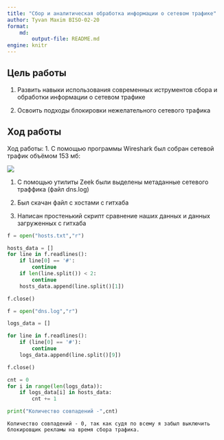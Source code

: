 ---
title: "Сбор и аналитическая обработка информации о сетевом трафике"
author: Tyvan Maxim BISO-02-20
format:
    md:
        output-file: README.md
engine: knitr
---

## Цель работы

1.  Развить навыки использования современных иструментов сбора и обработки информации о сетевом трафике

2.  Освоить подходы блокировки нежелательного сетевого трафика

## Ход работы

Ход работы: 1. С помощью программы Wireshark был собран сетевой трафик объёмом 153 мб:

![](./traffic.png)

1.  С помощью утилиты Zeek были выделены метаданные сетевого траффика (файл dns.log)

2.  Был скачан файл с хостами с гитхаба

3.  Написан простенький скрипт сравнение наших данных и данных загруженных с гитхаба

``` python
f = open("hosts.txt","r")

hosts_data = []
for line in f.readlines():
    if line[0] == '#':
        continue
    if len(line.split()) < 2:
        continue
    hosts_data.append(line.split()[1])

f.close()

f = open("dns.log","r")

logs_data = []

for line in f.readlines():
    if (line[0] == '#'):
        continue
    logs_data.append(line.split()[9])

f.close()

cnt = 0
for i in range(len(logs_data)):
    if logs_data[i] in hosts_data:
        cnt += 1

print("Количество совпадений -",cnt)
```

    Количество совпадений - 0, так как судя по всему я забыл выключить блокировщик рекламы на время сбора трафика.